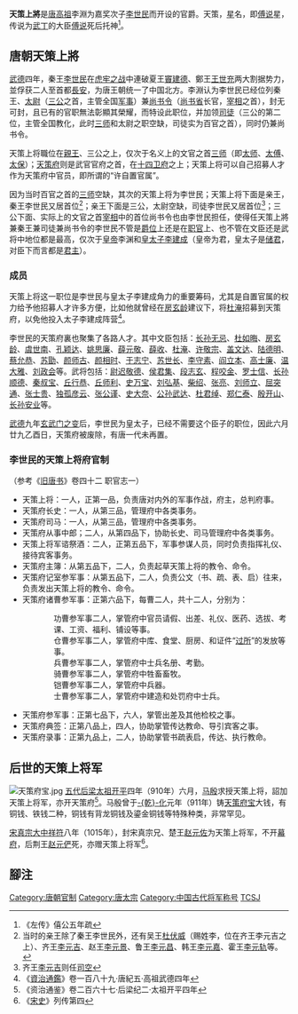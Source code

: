 '''天策上將'''是[[唐高祖|唐高祖]]李淵为嘉奖次子[[李世民|李世民]]而开设的官爵。天策，[[恒星|星]]名，即[[傅说|傅说]]星，传说为[[武丁|武丁]]的大臣[[傅说|傅说]]死后托神<ref>《左传》僖公五年疏</ref>。

== 唐朝天策上將 ==
{{wikisource|冊秦王天策上將文}}
[[武德|武德]]四年，秦王[[李世民|李世民]]在[[虎牢之战|虎牢之战]]中連破夏王[[竇建德|竇建德]]、鄭王[[王世充|王世充]]两大割据势力，並俘获二人至首都[[長安|長安]]，为唐王朝统一了中国北方。李淵认为李世民已经位列秦王、[[太尉|太尉]]（[[三公|三公]]之首，主管全国[[军事|军事]]）兼[[尚书令|尚书令]]（[[尚书省|尚书省]]长官，[[宰相|宰相]]之首），封无可封，且已有的官职無法彰顯其榮耀，而特设此职位，并加领[[司徒|司徒]]（三公的第二位，主管全国教化，此时[[三师|三师]]和太尉之职空缺，司徒实为百官之首），同时仍兼尚书令。

天策上将職位在[[親王|親王]]、三公之上，仅次于名义上的文官之首[[三师|三师]]（即[[太师|太师]]、[[太傅|太傅]]、[[太保|太保]]）；[[幕府|天策府]]则是武官官府之首，在[[十四卫府|十四卫府]]之上；天策上将可以自己招募人才作为天策府中官员，即所谓的“许自置官属”。

因为当时百官之首的[[三师|三师]]空缺，其次的天策上将为李世民；天策上将下面是亲王，秦王李世民又居首位<ref>当时的亲王除了秦王李世民外，还有吴王[[杜伏威|杜伏威]]（赐姓李，位在齐王李元吉之上）、齐王[[李元吉|李元吉]]、赵王[[李元景|李元景]]、鲁王[[李元昌|李元昌]]、韩王[[李元嘉|李元嘉]]、霍王[[李元轨|李元轨]]等。</ref>；亲王下面是三公，太尉空缺，司徒李世民又居首位<ref>齐王[[李元吉|李元吉]]则任[[司空|司空]]</ref>；三公下面、实际上的文官之首[[宰相|宰相]]中的首位尚书令也由李世民担任，使得任天策上將兼秦王兼司徒兼尚书令的李世民不管是[[爵位|爵位]]上还是在[[职官|职官]]上、也不管在文臣还是武将中地位都是最高，仅次于[[皇帝|皇帝]]李渊和[[皇太子|皇太子]][[李建成|李建成]]（皇帝为君，皇太子是[[储君|储君]]，对臣下而言都是[[君主|君主]]）。

=== 成员 ===
天策上将这一职位是李世民与皇太子李建成角力的重要筹码，尤其是自置官属的权力给予他招募人才许多方便，比如他就曾经在[[房玄龄|房玄龄]]建议下，将[[杜淹|杜淹]]招募到天策府，以免他投入太子李建成阵营<ref>《[[資治通鑑|資治通鑑]]》卷一百八十九·唐紀五·高祖武德四年</ref>。

李世民的天策府裏也聚集了各路人才。其中文臣包括：[[长孙无忌|长孙无忌]]、[[杜如晦|杜如晦]]、[[房玄龄|房玄龄]]、[[虞世南|虞世南]]、[[孔颖达|孔颖达]]、[[姚思廉|姚思廉]]、[[薛元敬|薛元敬]]、[[薛收|薛收]]、[[杜淹|杜淹]]、[[许敬宗|许敬宗]]、[[盖文达|盖文达]]、[[陆德明|陆德明]]、[[蔡允恭|蔡允恭]]、[[苏勖|苏勖]]、[[颜师古|颜师古]]、[[颜相时|颜相时]]、[[于志宁|于志宁]]、[[苏世长|苏世长]]、[[李守素|李守素]]、[[阎立本|阎立本]]、[[高士廉|高士廉]]、[[温大雅|温大雅]]、[[刘政会|刘政会]]等。武将包括：[[尉迟敬德|尉迟敬德]]、[[侯君集|侯君集]]、[[段志玄|段志玄]]、[[程咬金|程咬金]]、[[罗士信|罗士信]]、[[长孙顺德|长孙顺德]]、[[秦叔宝|秦叔宝]]、[[丘行恭|丘行恭]]、[[丘师利|丘师利]]、[[史万宝|史万宝]]、[[刘弘基|刘弘基]]、[[柴绍|柴绍]]、[[张亮|张亮]]、[[刘师立|刘师立]]、[[屈突通|屈突通]]、[[张士贵|张士贵]]、[[独孤彦云_(溧阳县公)|独孤彦云]]、[[张公谨|张公谨]]、[[史大奈|史大奈]]、[[公孙武达|公孙武达]]、[[杜君绰|杜君绰]]、[[郑仁泰|郑仁泰]]、[[殷开山|殷开山]]、[[长孙安业|长孙安业]]等。

[[武德|武德]]九年[[玄武门之变|玄武门之变]]后，李世民为皇太子，已经不需要这个臣子的职位，因此六月廿九乙酉日，天策府被废除，有唐一代未再置。

=== 李世民的天策上将府官制===
（参考《[[旧唐书|旧唐书]]》卷四十二 职官志一）

*天策上将：一人，正第一品，负责唐对内外的军事作战，府主，总判府事。
*天策府长史：一人，从第三品，管理府中各类事务。
*天策府司马：一人，从第三品，管理府中各类事务。
*天策府从事中郎；二人，从第四品下，协助长史、司马管理府中各类事务。
*天策上将军谘祭酒：二人，正第五品下，军事参谋人员，同时负责指挥礼仪、接待宾客事务。
*天策府主簿：从第五品下，二人，负责起草天策上将的教令、命令。
*天策府记室参军事：从第五品下，二人，负责公文（书、疏、表、启）往来，负责发出天策上将的教令、命令。
*天策府诸曹参军事：正第六品下，每曹二人，共十二人，分别为：
::功曹参军事二人，掌管府中官员请假、出差、礼仪、医药、选拔、考课、工资、福利、铺设等事。
::仓曹参军事二人，掌管府中库、食堂、厨房、和证件“[[过所|过所]]”的发放等事。
::兵曹参军事二人，掌管府中士兵名册、考勤。
::骑曹参军事二人，掌管府中牲畜畜牧。
::铠曹参军事二人，掌管府中兵器。
::士曹参军事二人，掌管府中建造和处罚府中士兵。
*天策府参军事：正第七品下，六人，掌管出差及其他检校之事。
*天策府典签：正第八品上，四人，协助掌管传达教命、导引宾客之事。
*天策府录事：正第九品上，二人，协助掌管书疏表启，传达、执行教命。

== 后世的天策上将军 ==
[[File:天策府宝.jpg|thumb]]
[[五代|五代]][[后梁|后梁]][[朱溫|太祖]][[開平_(年號)|开平]]四年（910年）六月，[[马殷|马殷]]求授天策上将，詔加天策上将军，亦开天策府<ref>《资治通鉴》卷二百六十七·后梁纪二·太祖开平四年</ref>。马殷曾于[[乾化|-{乾}-化]]元年（911年）铸[[天策府宝|天策府宝]]大钱，有铜钱、铁钱二种，铜钱有背龙铜钱及鎏金铜钱等特殊种类，非常罕见。

[[宋真宗|宋真宗]][[大中祥符|大中祥符]]八年（1015年），封宋真宗兄、楚王[[赵元佐|赵元佐]]为天策上将军，不开[[幕府|幕府]]，后荆王[[赵元俨|赵元俨]]死，亦赠天策上将军<ref>《[[宋史|宋史]]》列传第四</ref>。

== 腳注 ==
{{Reflist|2}}

[[Category:唐朝官制|Category:唐朝官制]]
[[Category:唐太宗|Category:唐太宗]]
[[Category:中国古代将军称号|Category:中国古代将军称号]]
[[Category:中國特殊官爵|TCSJ]]
